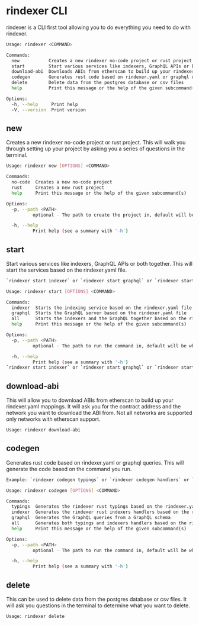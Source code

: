 # rindexer CLI

rindexer is a CLI first tool allowing you to do everything you need to do with rindexer.

```bash
Usage: rindexer <COMMAND>

Commands:
  new           Creates a new rindexer no-code project or rust project
  start         Start various services like indexers, GraphQL APIs or both together
  download-abi  Downloads ABIs from etherscan to build up your rindexer.yaml mappings
  codegen       Generates rust code based on rindexer.yaml or graphql queries
  delete        Delete data from the postgres database or csv files
  help          Print this message or the help of the given subcommand(s)

Options:
  -h, --help     Print help
  -V, --version  Print version
```

## new 

Creates a new rindexer no-code project or rust project. This will walk you through setting up your project by asking
you a series of questions in the terminal.

```bash
Usage: rindexer new [OPTIONS] <COMMAND>

Commands:
  no-code  Creates a new no-code project
  rust     Creates a new rust project
  help     Print this message or the help of the given subcommand(s)

Options:
  -p, --path <PATH>
          optional - The path to create the project in, default will be where the command is run

  -h, --help
          Print help (see a summary with '-h')
```

## start

Start various services like indexers, GraphQL APIs or both together. This will start the services based on the rindexer.yaml file.

```bash
`rindexer start indexer` or `rindexer start graphql` or `rindexer start all`

Usage: rindexer start [OPTIONS] <COMMAND>

Commands:
  indexer  Starts the indexing service based on the rindexer.yaml file
  graphql  Starts the GraphQL server based on the rindexer.yaml file
  all      Starts the indexers and the GraphQL together based on the rindexer.yaml file
  help     Print this message or the help of the given subcommand(s)

Options:
  -p, --path <PATH>
          optional - The path to run the command in, default will be where the command is run

  -h, --help
          Print help (see a summary with '-h')
`rindexer start indexer` or `rindexer start graphql` or `rindexer start all`
```

## download-abi

This will allow you to download ABIs from etherscan to build up your rindexer.yaml mappings. 
It will ask you for the contract address and the network you want to download the ABI from.
Not all networks are supported only networks with etherscan support.

```bash
Usage: rindexer download-abi
```

## codegen

Generates rust code based on rindexer.yaml or graphql queries. This will generate the code based on the command you run.

```bash
Example: `rindexer codegen typings` or `rindexer codegen handlers` or `rindexer codegen graphql --endpoint=graphql_api` or `rindexer codegen rust-all`

Usage: rindexer codegen [OPTIONS] <COMMAND>

Commands:
  typings  Generates the rindexer rust typings based on the rindexer.yaml file
  indexer  Generates the rindexer rust indexers handlers based on the rindexer.yaml file
  graphql  Generates the GraphQL queries from a GraphQL schema
  all      Generates both typings and indexers handlers based on the rindexer.yaml file
  help     Print this message or the help of the given subcommand(s)

Options:
  -p, --path <PATH>
          optional - The path to run the command in, default will be where the command is run

  -h, --help
          Print help (see a summary with '-h')
```

## delete

This can be used to delete data from the postgres database or csv files.
It will ask you questions in the terminal to determine what you want to delete.

```bash
Usage: rindexer delete
```
